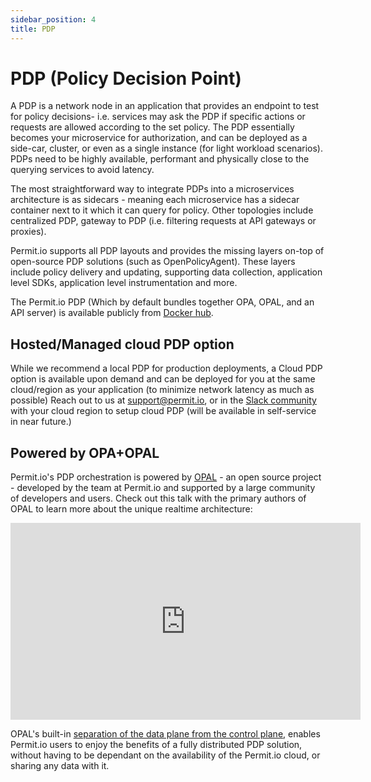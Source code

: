 ```yaml
---
sidebar_position: 4
title: PDP
---
```


# PDP (Policy Decision Point)

A PDP is a network node in an application that provides an endpoint to test for policy decisions- i.e. services may ask the PDP if specific actions or requests are allowed according to the set policy.
The PDP essentially becomes your microservice for authorization, and can be deployed as a side-car, cluster, or even as a single instance (for light workload scenarios).
PDPs need to be highly available, performant and physically close to the querying services to avoid latency.

The most straightforward way to integrate PDPs into a microservices architecture is as sidecars - meaning each microservice has a sidecar container next to it which it can query for policy.
Other topologies include centralized PDP, gateway to PDP (i.e. filtering requests at API gateways or proxies).

Permit.io supports all PDP layouts and provides the missing layers on-top of open-source PDP solutions (such as OpenPolicyAgent). These layers include policy delivery and updating, supporting data collection, application level SDKs, application level instrumentation and more.

The Permit.io PDP (Which by default bundles together OPA, OPAL, and an API server) is available publicly from [Docker hub](https://hub.docker.com/r/permitio/pdp/).

## Hosted/Managed cloud PDP option

While we recommend a local PDP for production deployments, a Cloud PDP option is available upon demand and can be deployed for you at the same cloud/region as your application (to minimize network latency as much as possible)
Reach out to us at [support@permit.io](mailto:support@permit.io), or in the [Slack community](https://bit.ly/permit-slack) with your cloud region to setup cloud PDP (will be available in self-service in near future.)

## Powered by OPA+OPAL

Permit.io's PDP orchestration is powered by [OPAL](https://opal.ac) - an open source project - developed by the team at Permit.io and supported by a large community of developers and users.
Check out this talk with the primary authors of OPAL to learn more about the unique realtime architecture:

<iframe
  width="560"
  height="315"
  src="https://www.youtube.com/embed/A5adHlkmdC0"
  title="YouTube video player"
  frameborder="0"
  allow="accelerometer; autoplay; clipboard-write; encrypted-media; gyroscope; picture-in-picture"
  allowfullscreen
></iframe>

OPAL's built-in [separation of the data plane from the control plane](/concepts/control_plane_and_data_plane), enables Permit.io users to enjoy the benefits of a fully distributed PDP solution, without having to be dependant on the availability of the Permit.io cloud, or sharing any data with it.
